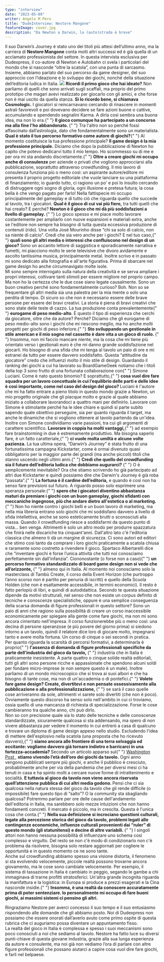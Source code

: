 ```yaml
---
type: "interview"
date: "2023-05-09"
writer: Angelo M Pero
title: "DudeInterview: Nestore Mangone"
featureImage: cover.jpg
description: "Da Newton a Darwin, la (auto)strada è breve"
---
```


<InterviewIntro>
  Il suo Darwin’s Journey è stato uno dei titoli più attesi dell’ultimo anno, ma
  la carriera di <strong>Nestore Mangone</strong> conta molti altri successi ed
  è già quella di un acclamato professionista del settore. In questa intervista
  esclusiva per Dudexpress, il co-autore di Newton e Autobahn ci svela i
  particolari del mondo che si nasconde “oltre la scatola”, con una punta di
  sarcasmo. Insieme, abbiamo parlato del suo percorso da game designer, del suo
  approccio con l’ideazione e lo sviluppo dei giochi, nonché della situazione
  dell’editoria ludica in Italia.
</InterviewIntro>

<img src="./games.png?t=4" />

<InterviewItem type="question">
  <strong>Ricordi il primo gioco che hai ideato?</strong> Non parliamo di quelli
  che sono arrivati sugli scaffali, ma proprio del primo prototipo che magari
  avevi realizzato per giocarlo con gli amici, e che forse non è mai uscito da
  quella stanza.
</InterviewItem>

<InterviewItem type="answer" name="NM">
  <strong>Sì lo ricordo bene, si chiamava Cosmologic.</strong> I giocatori si
  reincarnavano cercando di rinascere in momenti astrali favorevoli e poi
  dovevano decidere se fare azioni buone o cattive, accumulando e spendendo
  segnalini Karma. A dirla così sembra una buona idea, ma non lo era.{" "}
  <strong>
    Il gioco comunque ha partecipato a un concorso ma alla fine l'ho
    abbandonato.
  </strong>{" "}
  Tra l'altro non so perché fossi affascinato dall’astrologia, dato che
  fondamentalmente sono un materialista.
</InterviewItem>

<InterviewItem type="question">
  <strong>Qual è stato il tuo percorso formativo come autore di giochi?</strong>{" "}
  Al momento costituisce la tua professione principale?
</InterviewItem>

<InterviewItem type="answer" name="NM">
  <strong>Il game design è la mia professione principale.</strong> Diciamo che
  dopo la pubblicazione di Newton ho capito che potevo dedicarvi tutto il mio
  tempo. Ho scommesso su di me e per ora mi sta andando discretamente.{" "}
  <strong>Oltre a creare giochi mi occupo anche di consulenze</strong> per
  aziende o privati che vogliono approcciarsi alla pubblicazione, soprattutto
  attraverso crowdfunding. Il mio lavoro di consulenza funziona più o meno così:
  un aspirante autore/editore mi presenta il proprio progetto editoriale che
  vuole lanciare su una piattaforma di finanziamento; io guardo tutto, ci
  ragiono un po' e poi lo insulto cercando di distruggere ogni sogno di gloria,
  ogni illusione e pretesa futura; la cosa bella è che vengo pagato per farlo!
  Nella fattispecie mi occupo principalmente del gameplay e di tutto ciò che
  riguarda quello che succede al tavolo, tra i giocatori.
</InterviewItem>

<InterviewItem type="question">
  <strong>Qual è il gioco di cui vai più fiero,</strong> tra tutti quelli che
  hai creato? E perché?
</InterviewItem>

<InterviewItem type="answer" name="NM">
  <strong>
    Newton è il gioco che mi dà più soddisfazioni a livello di gameplay.
  </strong>{" "}
  Lo gioco spesso e mi piace molto lavorare costantemente per ampliarlo con
  nuove espansioni e materiali extra, anche se l'editore non sempre ha bisogno
  di tutta questa eccessiva produzione di contenuti (rido).
</InterviewItem>

<InterviewItem type="question">
  Una volta José Mourinho disse “chi sa solo di calcio, non sa niente di
  calcio”. Credi che sia vero anche per i giochi? E nel tuo caso,{" "}
  <strong>
    quali sono gli altri media o interessi che confluiscono nel design di un
    gioco?
  </strong>
</InterviewItem>

<InterviewItem type="answer" name="NM">
  Sono un accanito lettore di saggistica e sporadicamente narrativa e fumetti,
  mi piacciono molto le serie televisive che divoro avidamente e ascolto
  tantissima musica, principalmente metal. Inoltre scrivo e in passato mi sono
  dedicato alla fotografia e all'arte figurativa. Prima di sbarcare nel game
  design ho anche circumnavigato molte isole.
  <br />
  Mi sono sempre interrogato sulla natura della creatività e se serva ampliare i
  propri interessi, coltivare tanti stimoli per essere migliore nel proprio
  campo. Ma non ho la certezza che le due cose siano legate causalmente. Sono un
  buon creativo perché sono fondamentalmente curioso? Boh. Non so se frequentare
  gli altri media sia una palestra per la mia mente o solo una perdita di tempo.
  Di sicuro so che non è necessario essere delle brave persone per essere dei
  bravi creativi. La storia è piena di bravi creativi che sono state delle teste
  di cazzo.
</InterviewItem>

<InterviewItem type="question">
  La tua produzione conta prevalentemente{" "}
  <strong>eurogame di peso medio-alto</strong>. È questo il tipo di esperienza
  che cerchi da giocatore, oltre che da autore? Perché?
</InterviewItem>

<InterviewItem type="answer" name="NM">
  Diciamo che gli eurogame di peso medio-alto sono i giochi che mi riescono
  meglio, ma ho anche molti progetti per giochi di peso inferiore.{" "}
  <strong>
    Sto sviluppando un gestionale in stile american e il mio sogno nel cassetto
    è dare vita a un gioco di ruolo.
  </strong>{" "}
  Insomma, non mi faccio mancare niente, ma la cosa che mi tiene più orientato
  verso i gestionali euro è che mi danno grande soddisfazione nel giocarli. Ho
  bisogno di una sfida che mi tenga al tavolo un paio di ore e mi estranei da
  tutto per essere davvero soddisfatto. Questa “attitudine da giocatore” credo
  che influenzi molto il mio stile di design.
</InterviewItem>

<InterviewItem type="question">
  Guardando il ranking dei giochi a cui ha lavorato su BoardGameGeek notiamo che
  i titoli della top 3 sono frutto di una fortunata collaborazione con{" "}
  <Link to="/designers/simone-luciani">Simone Luciani</Link>. Come è nato questo
  binomio? E soprattutto,{" "}
  <strong>
    cosa vuol dire fare squadra per un lavoro concettuale in cui l’equilibrio
    delle parti e delle idee è così importante, come nel caso del design del
    gioco?
  </strong>
</InterviewItem>

<InterviewItem type="answer" name="NM">
  Luciani è l'autore che mi ha fatto entrare a pieno titolo in questo mondo
  grazie a Newton, un mio progetto originale che gli piacque molto e grazie al
  quale abbiamo iniziato a collaborare lavorandoci a quattro mani per definirlo.
  Lavorare con Simone è stimolante perché ha le idee chiare e quindi si parte
  subito sapendo quale obiettivo perseguire, sia per quanto riguarda il target,
  ma anche le dinamiche che si vogliono ottenere al tavolo partendo da un'idea.
  Inoltre con Simone condividiamo varie passioni, tra cui gli argomenti di
  carattere scientifico. <strong>Lavorare in coppia ha molti vantaggi,</strong>{" "}
  ad esempio fare brainstorming in due è estremamente produttivo. Ma bisogna
  saperlo fare, è un fatto caratteriale,{" "}
  <strong>ci vuole molta umiltà e alcune volte pazienza.</strong>
</InterviewItem>

<InterviewItem type="question">
  La tua ultima opera, “Darwin’s Journey” è stata frutto di una fortunatissima
  campagna Kickstarter, come è ormai divenuto quasi obbligatorio per la maggior
  parte dei grandi (ma anche piccoli) titoli che stanno uscendo negli ultimi
  anni.{" "}
  <strong>
    Credi che quello del crowdfunding sia il futuro dell’editoria ludica che
    dobbiamo augurarci?
  </strong>{" "}
  O è semplicemente inevitabile?
</InterviewItem>

<InterviewItem type="answer" name="NM">
  Ora che stiamo scrivendo ho già partecipato ad altri due Kickstarter e quindi
  possiamo dire che Darwin's Journey è già roba “passata”.{" "}
  <strong>La fortuna è il cardine dell’editoria,</strong> e quando è così non ha
  senso fare previsioni sul futuro. A riguardo posso solo esprimere una speranza
  personale:{" "}
  <strong>
    spero che i giocatori diventino abbastanza maturi da premiare i giochi con
    un buon gameplay, giochi sfidanti con meccaniche ingegnose, più che andare
    dietro all'estetica o al marketing.
  </strong>{" "}
  Non ho niente contro i giochi belli e un buon lavoro di marketing, ma nella
  mia libreria entrano solo giochi che mi soddisfano davvero a livello di sfida
  intellettiva, anche se sono esteticamente brutti o sconosciuti alla massa.
  Quando il crowdfunding riesce a soddisfarmi da questo punto di vista... ben
  venga. Altrimenti è solo un altro modo per produrre spazzatura che finirà
  nelle discariche tra cinquant'anni. Dall'altro lato c'è l'editoria classica
  che almeno ti dà un margine di sicurezza. Ci sono autori ed editori che stimo
  così tanto da comprare i loro giochi praticamente a scatola chiusa e raramente
  sono costretto a rivendere il gioco.
</InterviewItem>

<InterviewItem type="question">
  Spartaco Albertarelli dice che “inventare giochi è forse l’unica attività che
  tutti noi conosciamo perfettamente sin dall’infanzia”. Ciononostante (o forse
  non a caso){" "}
  <strong>
    un percorso formativo standardizzato di board game design non si vede che
    all’orizzonte,
  </strong>{" "}
  almeno qui in Italia. Al momento noi conosciamo solo la masterclass di Tambù
  Create, il corso della Event Horizon (che purtroppo l’anno scorso non è
  partito per penuria di iscritti) e quello della Scuola Holden (che non è
  esattamente accessibile, in termini economici). Il resto è fatto perlopiù di
  libri, e quindi di autodidattica. Secondo te questa situazione dipende da
  motivi strutturali, nel senso che non esiste un corpus definito di tecniche e
  conoscenze specialistiche, oppure è una semplice conseguenza della scarsa
  domanda di figure professionali in questo settore?
</InterviewItem>

<InterviewItem type="answer" name="NM">
  Sono un paio di anni che ragiono sulla possibilità di creare un corso
  inaccessibile economicamente per spiegare alla gente come fare giochi, ma non
  mi sono ancora cimentato nell'impresa. Il corso funzionerebbe più o meno così:
  una decina di persone speranzose (e più povere del giorno prima) si siedono
  intorno a un tavolo, quindi il relatore dice loro di giocare molto, impegnarsi
  tanto e avere molta fortuna. Un corso di cinque o sei secondi in pratica.
  <br />
  Per quanto riguarda la scarsità di percorsi formativi, a determinarla è
  proprio{" "}
  <strong>
    l'assenza di domanda di figure professionali specifiche da parte
    dell'industria del gioco da tavolo,
  </strong>{" "}
  industria che in Italia è praticamente inesistente. A parte quattro o cinque
  solide realtà editoriali, tutti gli altri sono persone ricche e appassionate
  che spendono alcuni soldi per fondare micro-imprese (e non sempre questo è un
  male). Inoltre parliamo di un mondo microscopico che si trova ai suoi albori e
  che ha bisogno di tante cose, ma non di un'accademia o di pontefici.{" "}
  <strong>
    Volete fare game design? Create, divertitevi e non pensate ossessivamente
    alla pubblicazione o alla professionalizzazione,
  </strong>{" "}
  se sarà il caso quelle cose arriveranno da sole, altrimenti vi sarete solo
  divertiti (che non è poco). Ovviamente questo discorso ha senso solo
  nell'ambito in cui ci troviamo, ossia quello di una mancanza di richiesta di
  specializzazione. Forse le cose cambieranno tra qualche anno, chi può dirlo.
  <br />
  Non so con precisione quale sia lo stato delle tecniche e delle conoscenze
  standardizzate, sicuramente qualcosa si sta addensando, ma spero di non vivere
  abbastanza per vedere il momento in cui entrerò a casa di qualcuno e trovare
  un diploma di game design appeso nello studio. Escludendo l'idea di mettere
  dell'esplosivo nella scatola (una proposta che ho ricevuto davvero),{" "}
  <strong>
    siamo ancora alle frontiere di una terra selvaggia ed eccitante: vogliamo
    davvero già tornare indietro e barricarci in una fortezza-accademia?
  </strong>
</InterviewItem>

<!-- LIIIIIIIIIIIIIIIINK -->

<InterviewItem type="question">
  Secondo un articolo apparso sul{" "}
  <a
    href="https://www.washingtonpost.com/business/2022/12/24/board-game-popularity/"
    target="_blank"
  >
    Washington Post
  </a>
  , <strong>stiamo vivendo l’età dell’oro dei giochi da tavolo.</strong> Ogni anno
  vengono pubblicati sempre più giochi, e anche il pubblico è cresciuto, probabilmente
  anche per via della pandemia che per diversi mesi ci ha tenuti in casa e ha spinto
  molti a cercare nuove forme di intrattenimento e socialità. <strong>
    E tuttavia al gioco da tavolo non viene ancora riservata quell’attenzione
    pubblica di cui altri media godono.
  </strong> Pensi che ci sia qualcosa nella natura stessa del gioco da tavolo che
  gli rende difficile (o impossibile) fare questo tipo di “salto”? O la community
  sta sbagliando qualcosa?
</InterviewItem>

<InterviewItem type="answer" name="NM">
  Potremmo parlare per ore delle cause dell'andamento dell'editoria in Italia,
  ma sarebbero solo mezze intuizioni che non hanno fondamenti concreti. Il
  mercato è piccolo, ma in crescita. Questa è l'unica cosa che conta.{" "}
  <strong>
    Nella sua definizione si incrociano questioni culturali, legate alla
    percezione storica del gioco da tavolo, problemi legati alle contingenze
    economiche, influenze culturali provenienti dai “ruler” di questo mondo (gli
    statunitensi) e decine di altre variabili.
  </strong>{" "}
  I singoli attori non hanno nessuna possibilità di influenzare uno schema così
  complesso e virgulto. Del resto se non c'è modo di condizionarlo non c'è
  problema da risolvere, bisogna solo restare aggiornati per cogliere le
  opportunità e in questo momento ce ne sono tante.
  <br />
  Anche sul crowdfunding abbiamo spesso una visione distorta, il fenomeno si sta
  evolvendo velocemente, piccole realtà possono trovarne ancora giovamento, ma
  le cose sono cambiate velocemente. Per esempio, il sistema di tassazione in
  Italia è cambiato in peggio, segando le gambe a chi immaginava di trarne
  profitti stratosferici. Un'altra grande incognita riguarda la manifattura e la
  logistica: in Europa si produce a prezzi esagerati e la Cina nasconde insidie.{" "}
  <strong>
    Insomma, è una realtà da conoscere accuratamente prima di poter sentenziare.
    Io personalmente mi occupo di fare buoni giochi, ai massimi sistemi ci
    pensino gli altri.
  </strong>
</InterviewItem>

<p>
  Ringraziamo Nestore per averci concesso il suo tempo e il suo entusiasmo
  rispondendo alle domande che gli abbiamo posto. Noi di Dudexpress non possiamo
  che essere onorati dall’averlo avuto come primo ospite di questa rubrica che
  ci auguriamo possa diventare un appuntamento fisso.
  <br />
  La realtà del gioco in Italia è complessa e spesso i suoi meccanismi sono poco
  conosciuti a noi che sediamo al tavolo. Nestore ha fatto luce su diversi
  punti-chiave di questa giovane industria, grazie alla sua lunga esperienza da
  autore e consulente, ma noi già non vediamo l’ora di parlare con altre figure
  professionali che possano aiutarci a capire cosa vuol dire fare giochi, e
  farli nel belpaese.
</p>
